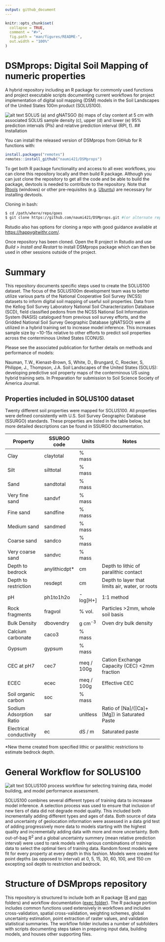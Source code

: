 ```yaml
---
output: github_document
---
```


<!-- README.md is generated from README.Rmd. Please edit that file -->

```r
knitr::opts_chunk$set(
  collapse = TRUE,
  comment = "#>",
  fig.path = "man/figures/README-",
  out.width = "100%"
)
```

# DSMprops: Digital Soil Mapping of numeric properties

<!-- badges: start -->

<!-- badges: end -->

A hybrid repository including an R package for commonly used functions
and project executable scripts documenting current
workflows for project implementation of digital soil mapping (DSM) models in the Soil Landscapes
of the United States 100m product (SOLUS100).

![alt text](exec/figs/FigX_MapExample_png.png "SOLUS (a) and gNATSGO (b) maps of clay content at 5 cm with associated SOLUS sample density (c), upper (d) and lower (e) 95% prediction intervals (PIs) and relative prediction interval (RPI, f).")
SOLUS (a) and gNATSGO (b) maps of clay content at 5 cm with associated SOLUS sample density (c), upper (d) and lower (e) 95% prediction intervals (PIs) and relative prediction interval (RPI, f).
## Installation

You can install the released version of DSMprops from GitHub for R
functions with:

``` r
install.packages("remotes")
remotes::install_github("naumi421/DSMprops")
```

To get both R package functionality and access to all exec workflows,
you can clone this repository locally and then build R package. Although
you can just clone the repository to get all the code and be able to
build the package, devtools is needed to contribute to the repository.
Note that [Rtools](https://cran.r-project.org/bin/windows/Rtools/)
(windows) or other pre-requisites (e.g.
[Ubuntu](https://www.digitalocean.com/community/tutorials/how-to-install-r-packages-using-devtools-on-ubuntu-18-04))
are necessary for installing devtools.

Cloning in bash:

``` bash
$ cd /path/where/repo/goes
$ git clone https://github.com/naumi421/DSMprops.git #(or alternate repo URL)
```

Rstudio also has options for cloning a repo with good guidance available
at <https://happygitwithr.com/>.

Once repository has been cloned. Open the R project in Rstudio and use
*Build \> Install and Restart* to install DSMprops package which can
then be used in other sessions outside of the project.

# Summary

This repository documents specific steps used to create the SOLUS100 dataset. The focus of the SOLUS100m development team
was to better utilize various parts of the National Cooperative Soil Survey (NCSS) datasets to inform digital soil mapping of useful
soil properties. Data from the Kellog Soil Survey Laboratory National Soil Characterization Database (SCD), field classified pedons
from the NCSS National Soil Information System (NASIS) catalogued from previous soil survey efforts, and the Gridded National Soil 
Survey Geographic Database (gNATSGO) were all utilized in a hybrid training set to increase model inference. This increases sample size by 
~10-15x relative to other efforts to predict soil properties across the conterminous United States (CONUS).

Please see the associated publication for further details on methods and performance of models:

Nauman, T.W., Kienast-Brown, S, White, D., Brungard, C, Roecker, S, Philippe, J., Thompson, J.A. Soil Landscapes of the United States (SOLUS): developing predictive soil property maps of the conterminous US using hybrid training sets.
In Preparation for submission to Soil Science Society of America Journal.

## Properties included in SOLUS100 dataset
Twenty different soil properties were mapped for SOLUS100. All properties were defined consistently with U.S. Soil Survey Geographic Database (SSURGO)
standards. These properties are listed in the table below, but more detailed descriptions can be found in SSURGO documentation.

| Property                 |SSURGO code | Units       | Notes                                            |
| ------------------------ | ---------- | ----------- | ------------------------------------------------ |
| Clay                     |claytotal   | % mass      |                                                  |
| Silt                     |silttotal   | % mass      |                                                  |
| Sand                     |sandtotal   | % mass      |                                                  |
| Very fine sand           |sandvf      | % mass      |                                                  |
| Fine sand                |sandfine    | % mass      |                                                  |
| Medium sand              |sandmed     | % mass      |                                                  |
| Coarse sand              |sandco      | % mass      |                                                  |
| Very coarse sand         |sandvc      | % mass      |                                                  |
| Depth to bedrock         |anylithicdpt*| cm         | Depth to lithic of paralithic contact            |
| Depth to restriction     |resdept     | cm          | Depth to layer that limits air, water, or roots  |
| pH                       |ph1to1h2o   | -log[H+]    | 1:1 method                                       |
| Rock fragments           |fragvol     | % vol.      | Particles >2mm, whole soil basis                 |
| Bulk Density             |dbovendry   | g cm<sup>-3</sup> | Oven dry bulk density                      |
| Calcium carbonate        |caco3       | % mass      |                                                  |
| Gypsum                   |gypsum      | % mass      |                                                  |
| CEC at pH7               |cec7        | meq / 100g  | Cation Exchange Capacity (CEC) <2mm fraction     |
| ECEC                     |ecec        | meq / 100g  | Effective CEC                                    |
| Soil organic carbon      |soc         | % mass      |                                                  |
| Sodium Adsorption Ratio  |sar         | unitless    | Ratio of [Na]/([Ca]+[Mg]) in Saturated Paste     |
| Electrical conductivity  |ec          | dS / m      | Saturated paste                                  |

*New theme created from specified lithic or paralithic restrictions to estimate bedrock depth. 

# General Workflow for SOLUS100
![alt text](exec/figs/Fig1_Workflow_png.png "Process workflow for selecting training data, model building, and model performance assessment..")
SOLUS100 process workflow for selecting training data, model building, and model performance assessment.

SOLUS100 combines several different types of training data to increaase model inference. A selection process was used to ensure that inclusion of new tiers of data did not degrade model quality. 
This included both incrementally adding different types and ages of data. Both source of data and uncertainty of geolocation information were assessed in a data grid test of adding progressively 
more data to models starting with the highest quality and incrementally adding data with more and more uncertainty. Both out-of-bag R<sup>2</sup> and a global uncertainty summery (mean relative prediction interval) 
were used to rank models with various combinations of training data to select the optimal tiers of training data. Random forest models were fit for every property at every depth in this fashion.
Models were created for point depths (as opposed to interval) at 0, 5, 15, 30, 60, 100, and 150 cm excepting soil depth to restriction and bedrock.

# Structure of DSMprops repository
This repository is structured to include both an R package ([R](R/) and [man](man/) folders) and workflow documentation ([exec folder](exec/)). The R package portion includes common functions used extensively in workflows and includes cross-validation, spatial cross-validation, 
weighting schemes, global uncertainty estimation, point extraction of raster values, and validation statistical summaries. The workflow folder includes a number of subfolders with scripts documenting steps taken in preparing input data, building models, and houses other supporting files.

